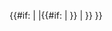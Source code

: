 {{#if:{{{source|}}}<!--- if source, pass it thru, ignore all other args
-->|{{Include-USGov|policy=http://www.usgs.gov/laws/info_policies.html|agency=United States Geological Survey|source={{{source|}}} }}<!---
-->|{{#if:{{{article|}}}<!--- if article, convert parameters to cite web
------->|{{Include-USGov|policy=http://www.usgs.gov/laws/info_policies.html|agency=United States Geological Survey|source={{cite web|title={{{article|}}}|author={{{author|}}}|url={{{url|}}}|accessdate={{{accessdate|}}}|postscript={{#if:{{{comment|}}}|. ({{{comment}}}).|.}} }} }}<!-- else pass thru
------->|{{Include-USGov|policy=http://www.usgs.gov/laws/info_policies.html|agency=United States Geological Survey|url={{{url|}}}|author={{{author|}}}|accessdate={{{accessdate|}}}|comment={{{comment|}}} }} }} }}<noinclude>
{{Documentation}}</noinclude>